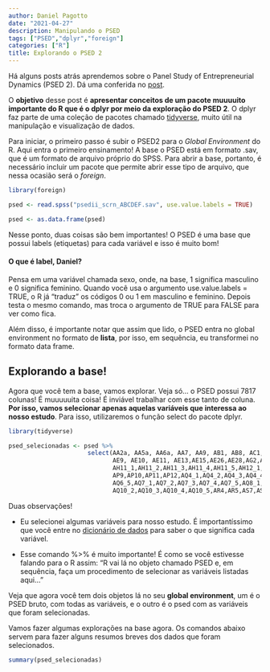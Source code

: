 ```yaml
---
author: Daniel Pagotto
date: "2021-04-27"
description: Manipulando o PSED
tags: ["PSED","dplyr","foreign"]
categories: ["R"]
title: Explorando o PSED 2
---
```


Há alguns posts atrás aprendemos sobre o Panel Study of Entrepreneurial Dynamics (PSED 2). Dá uma conferida no [post](https://danielppagotto.github.io/blog_Daniel/post/post-2-bases1/).  

O **objetivo** desse post é **apresentar conceitos de um pacote muuuuito importante do R que é o dplyr por meio da exploração do PSED 2**. O dplyr faz parte de uma coleção de pacotes chamado [tidyverse](https://www.tidyverse.org/), muito útil na manipulação e visualização de dados. 


Para iniciar, o primeiro passo é subir o PSED2 para o *Global Environment* do R. Aqui entra o primeiro ensinamento! A base o PSED está em formato .sav, que é um formato de arquivo próprio do SPSS. Para abrir a base, portanto, é necessário incluir um pacote que permite abrir esse tipo de arquivo, que nessa ocasião será o *foreign*.  

```r
library(foreign)

psed <- read.spss("psedii_scrn_ABCDEF.sav", use.value.labels = TRUE)

psed <- as.data.frame(psed)


```

Nesse ponto, duas coisas são bem importantes! O PSED é uma base que possui labels (etiquetas) para cada variável e isso é muito bom! 

#### O que é label, Daniel? 

Pensa em uma variável chamada sexo, onde, na base, 1 significa masculino e 0 significa feminino. Quando você usa o argumento use.value.labels = TRUE, o R já "traduz" os códigos 0 ou 1 em masculino e feminino. Depois testa o mesmo comando, mas troca o argumento de TRUE para FALSE para ver como fica. 

Além disso, é importante notar que assim que lido, o PSED entra no global environment no formato de **lista**, por isso, em sequência, eu transformei no formato data frame. 

## Explorando a base! 

Agora que você tem a base, vamos explorar. Veja só... o PSED possui 7817 colunas! É muuuuuita coisa! É inviável trabalhar com esse tanto de coluna. **Por isso, vamos selecionar apenas aquelas variáveis que interessa ao nosso estudo**. Para isso, utilizaremos o função select do pacote dplyr. 

```r
library(tidyverse)

psed_selecionadas <- psed %>%
                      select(AA2a, AA5a, AA6a, AA7, AA9, AB1, AB8, AC1, AD1, AD2, AD9,AD11,AD13,AD16,AD18,AD20,AD22,AD24,AD26,AD28,
                             AE9, AE10, AE11, AE13,AE15,AE26,AE28,AG2,AH2_1,AH2_2,AH2_3,AH2_4,AH2_5,AH6_1,AH6_2,AH6_3,AH6_4,AH6_5,
                             AH11_1,AH11_2,AH11_3,AH11_4,AH11_5,AH12_1,AH12_2,AH12_3,AH12_4,AH12_5,AP1,AP2,AP3,AP4,AP5,AP6,AP7,AP8,
                             AP9,AP10,AP11,AP12,AQ4_1,AQ4_2,AQ4_3,AQ4_4,AQ4_5,AQ5_1,AQ5_2,AQ5_3,AQ5_4,AQ5_5,AQ6_1,AQ6_2,AQ6_3,AQ6_4,
                             AQ6_5,AQ7_1,AQ7_2,AQ7_3,AQ7_4,AQ7_5,AQ8_1,AQ8_2,AQ8_3,AQ8_4,AQ8_5,AQ9_1,AQ9_2,AQ9_3,AQ9_4,AQ9_5,AQ10_1,
                             AQ10_2,AQ10_3,AQ10_4,AQ10_5,AR4,AR5,AS7,AS8,AS9,AS10,AS11,AS12,AS13)


```

Duas observações! 

- Eu selecionei algumas variáveis para nosso estudo. É importantíssimo que você entre no [dicionário de dados](http://www.psed.isr.umich.edu/psed/download_node/157) para saber o que significa cada variável. 

- Esse comando %>% é muito importante! É como se você estivesse falando para o R assim: "R vai lá no objeto chamado PSED e, em sequência, faça um procedimento de selecionar as variáveis listadas aqui..."

Veja que agora você tem dois objetos lá no seu **global environment**, um é o PSED bruto, com todas as variáveis, e o outro é o psed com as variáveis que foram selecionadas.  

Vamos fazer algumas explorações na base agora. Os comandos abaixo servem para fazer alguns resumos breves dos dados que foram selecionados. 

```r

summary(psed_selecionadas)




```







